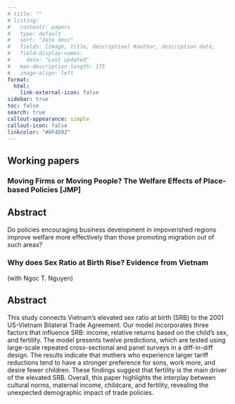 ```yaml
---
# title: ""
# listing:
#   contents: papers
#   type: default
#   sort: "date desc"
#   fields: [image, title, description] #author, description date, 
#   field-display-names:
#     date: "Last updated"
#   max-description-length: 175
#   image-align: left
format:
  html:
    link-external-icon: false
sidebar: true
toc: false 
search: true
callout-appearance: simple
callout-icon: false
linkcolor: "#0F4D92"
---
```


## Working papers

### Moving Firms or Moving People? The Welfare Effects of Place-based Policies \[JMP\]

::: {.callout-note collapse="true"}
## Abstract

Do policies encouraging business development in impoverished regions improve welfare more effectively than those promoting migration out of such areas? 

<!-- [Download Full Paper (PDF)](www.example.com/link-to-pdf) -->

<!-- #### Press Coverage -->

<!-- 1. [Title of Press Coverage 1](link-to-press-coverage-1) -->

<!-- 2. [Title of Press Coverage 2](link-to-press-coverage-2) -->

<!-- 3. [Title of Press Coverage 3](link-to-press-coverage-3) -->
:::

### Why does Sex Ratio at Birth Rise? Evidence from Vietnam

(with Ngoc T. Nguyen)

::: {.callout-note collapse="true"}
## Abstract

This study connects Vietnam's elevated sex ratio at birth (SRB) to the 2001 US-Vietnam Bilateral Trade Agreement. Our model incorporates three factors that influence SRB: income, relative returns based on the child's sex, and fertility. The model presents twelve predictions, which are tested using large-scale repeated cross-sectional and panel surveys in a diff-in-diff design. The results indicate that mothers who experience larger tariff reductions tend to have a stronger preference for sons, work more, and desire fewer children. These findings suggest that fertility is the main driver of the elevated SRB. Overall, this paper highlights the interplay between cultural norms, maternal income, childcare, and fertility, revealing the unexpected demographic impact of trade policies.

<!-- [Download Full Paper (PDF)](www.example.com/link-to-pdf) -->
:::
